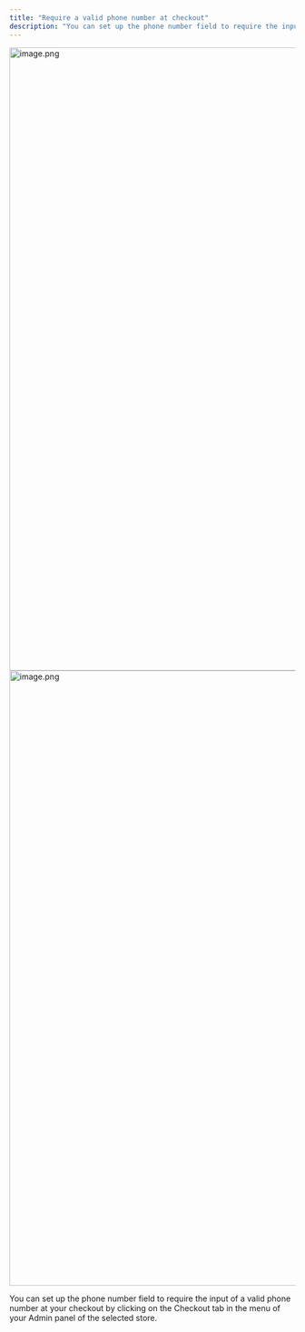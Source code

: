```yaml
---
title: "Require a valid phone number at checkout"
description: "You can set up the phone number field to require the input of a valid phone number at your checkout"
---
```


<Steps>
  <Step title="Click on Checkout, then click on Behaviour and Edit Behaviour.">
    <img
      src="https://mintcdn.com/tagadapay/ikBUhXOL7Nm1Wae_/assets/knowledge-center/checkout-customization/image-2a994461.png?fit=max&auto=format&n=ikBUhXOL7Nm1Wae_&q=85&s=90c7cc726e7eb0cdb601291c31b363a9"
      alt="image.png"
      data-og-width="1919"
      width="1919"
      data-og-height="1098"
      height="1098"
      data-path="assets/knowledge-center/checkout-customization/image-2a994461.png"
      data-optimize="true"
      data-opv="2"
      srcset="https://mintcdn.com/tagadapay/ikBUhXOL7Nm1Wae_/assets/knowledge-center/checkout-customization/image-2a994461.png?w=280&fit=max&auto=format&n=ikBUhXOL7Nm1Wae_&q=85&s=e1aa80db53c61a56ef15bbce980ed724 280w, https://mintcdn.com/tagadapay/ikBUhXOL7Nm1Wae_/assets/knowledge-center/checkout-customization/image-2a994461.png?w=560&fit=max&auto=format&n=ikBUhXOL7Nm1Wae_&q=85&s=33617815c52703d9260ef1061bc16b93 560w, https://mintcdn.com/tagadapay/ikBUhXOL7Nm1Wae_/assets/knowledge-center/checkout-customization/image-2a994461.png?w=840&fit=max&auto=format&n=ikBUhXOL7Nm1Wae_&q=85&s=ba4c2914193bc5d00f8a194126f71e9b 840w, https://mintcdn.com/tagadapay/ikBUhXOL7Nm1Wae_/assets/knowledge-center/checkout-customization/image-2a994461.png?w=1100&fit=max&auto=format&n=ikBUhXOL7Nm1Wae_&q=85&s=29ef9444365a600f6e4a62b673048842 1100w, https://mintcdn.com/tagadapay/ikBUhXOL7Nm1Wae_/assets/knowledge-center/checkout-customization/image-2a994461.png?w=1650&fit=max&auto=format&n=ikBUhXOL7Nm1Wae_&q=85&s=024e970c323331b5652f03ebb6f7a706 1650w, https://mintcdn.com/tagadapay/ikBUhXOL7Nm1Wae_/assets/knowledge-center/checkout-customization/image-2a994461.png?w=2500&fit=max&auto=format&n=ikBUhXOL7Nm1Wae_&q=85&s=fc1032149bf81fbdfdd5b744416ab1fd 2500w"
    />
  </Step>
  <Step title="Click on Behavior tab. Enable the Require Valid Phone Number button, if you would like to require the phone number field to accept only valid phone numbers at your checkout.">
    <img
      src="https://mintcdn.com/tagadapay/MAAamJh2LQv3OeUe/assets/knowledge-center/checkout-customization/image-d901530f.png?fit=max&auto=format&n=MAAamJh2LQv3OeUe&q=85&s=41c865dd388dc242073d5d0d0eea351b"
      alt="image.png"
      data-og-width="1919"
      width="1919"
      data-og-height="1084"
      height="1084"
      data-path="assets/knowledge-center/checkout-customization/image-d901530f.png"
      data-optimize="true"
      data-opv="2"
      srcset="https://mintcdn.com/tagadapay/MAAamJh2LQv3OeUe/assets/knowledge-center/checkout-customization/image-d901530f.png?w=280&fit=max&auto=format&n=MAAamJh2LQv3OeUe&q=85&s=fbfec26999969ce09eaf499f1578ea7f 280w, https://mintcdn.com/tagadapay/MAAamJh2LQv3OeUe/assets/knowledge-center/checkout-customization/image-d901530f.png?w=560&fit=max&auto=format&n=MAAamJh2LQv3OeUe&q=85&s=f43062975bc0b17b78f36ed07a5a90c8 560w, https://mintcdn.com/tagadapay/MAAamJh2LQv3OeUe/assets/knowledge-center/checkout-customization/image-d901530f.png?w=840&fit=max&auto=format&n=MAAamJh2LQv3OeUe&q=85&s=396e29b795023972b2e9d03e2dd523b3 840w, https://mintcdn.com/tagadapay/MAAamJh2LQv3OeUe/assets/knowledge-center/checkout-customization/image-d901530f.png?w=1100&fit=max&auto=format&n=MAAamJh2LQv3OeUe&q=85&s=721302766e2d0eb4addd0fb777d5b5d6 1100w, https://mintcdn.com/tagadapay/MAAamJh2LQv3OeUe/assets/knowledge-center/checkout-customization/image-d901530f.png?w=1650&fit=max&auto=format&n=MAAamJh2LQv3OeUe&q=85&s=11c53c4d44da4cf77c3c387e6bfa19fd 1650w, https://mintcdn.com/tagadapay/MAAamJh2LQv3OeUe/assets/knowledge-center/checkout-customization/image-d901530f.png?w=2500&fit=max&auto=format&n=MAAamJh2LQv3OeUe&q=85&s=b7c625a9740fc898c0b2c3ce2b1be65c 2500w"
    />
  </Step>
  <Step title="Once you are done, don’t forget to click on Save changes">
    
  </Step>
</Steps>

You can set up the phone number field to require the input of a valid phone number at your checkout by clicking on the Checkout tab in the menu of your Admin panel of the selected store.